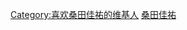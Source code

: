 {{Userbox
  |id={{lang|ja|桑田}}<br>{{lang|ja|佳祐}}
  |id-c=deepskyblue
  |id-fc=navy
  |id-s=12
  |info=这个用户喜欢听'''[[桑田佳祐]]'''的歌。
  |info-c=skyblue
  |info-s=9
  |info-fc=black
  |border-c=black
  |border-s=1
}}<includeonly>[[Category:喜欢桑田佳祐的维基人]]</includeonly>
<noinclude>[[Category:藝人用戶框模板|桑田佳祐]]</noinclude>